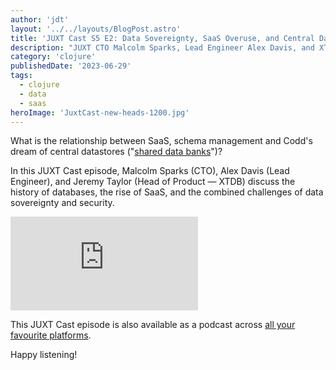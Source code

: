 ```yaml
---
author: 'jdt'
layout: '../../layouts/BlogPost.astro'
title: 'JUXT Cast S5 E2: Data Sovereignty, SaaS Overuse, and Central Datastores'
description: "JUXT CTO Malcolm Sparks, Lead Engineer Alex Davis, and XTDB Head of Product Jeremy Taylor discuss the importance of data sovereignty, the potential overuse of SaaS applications, and how a central datastore could solve those issues."
category: 'clojure'
publishedDate: '2023-06-29'
tags:
  - clojure
  - data
  - saas
heroImage: 'JuxtCast-new-heads-1200.jpg'
---
```


What is the relationship between SaaS, schema management and Codd's dream of central datastores ("[shared data banks](https://dl.acm.org/doi/10.1145/362384.362685)")?

In this JUXT Cast episode, Malcolm Sparks (CTO), Alex Davis (Lead Engineer), and Jeremy Taylor (Head of Product — XTDB) discuss the history of databases, the rise of SaaS, and the combined challenges of data sovereignty and security.

<iframe
  class='aspect-video w-full'
  src="https://www.youtube.com/embed/5fgmrMrCeUQ"
  title="JUXT Cast S5 E2: Data Sovereignty, SaaS Overuse, and Central Datastores"
  frameborder="0"
  allow="accelerometer; autoplay; clipboard-write; encrypted-media; gyroscope; picture-in-picture; web-share"
  allowfullscreen
></iframe>

This JUXT Cast episode is also available as a podcast across [all your favourite platforms](https://pnc.st/s/juxt-cast/c823d675/data-sovereignty-saas-overuse-and-central-datastores).

Happy listening!
